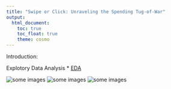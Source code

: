 ```yaml
---
title: "Swipe or Click: Unraveling the Spending Tug-of-War"
output: 
  html_document:
    toc: true
    toc_float: true
    theme: cosmo
---
```


Introduction:


Explotory Data Analysis
* [EDA](EDA.html)

![some images](image/1.png)
![some images](image/2.jpg)
![some images](image/3.jpg)
